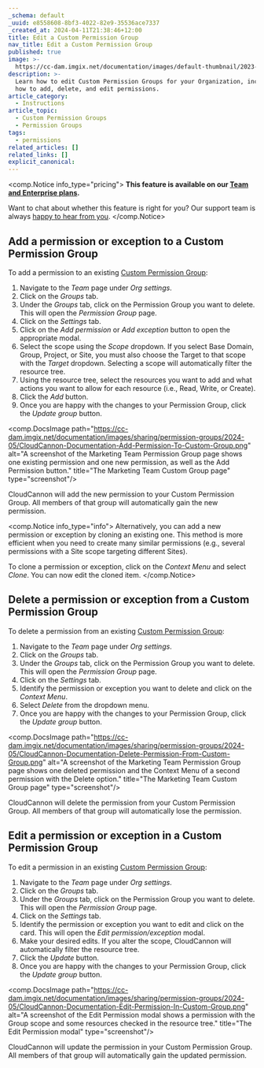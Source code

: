 ```yaml
---
_schema: default
_uuid: e8558608-8bf3-4022-82e9-35536ace7337
_created_at: 2024-04-11T21:38:46+12:00
title: Edit a Custom Permission Group
nav_title: Edit a Custom Permission Group
published: true
image: >-
  https://cc-dam.imgix.net/documentation/images/default-thumbnail/2023-Q4/CloudCannon-Documentation-Thumbnail.png
description: >-
  Learn how to edit Custom Permission Groups for your Organization, including
  how to add, delete, and edit permissions.
article_category:
  - Instructions
article_topic:
  - Custom Permission Groups
  - Permission Groups
tags:
  - permissions
related_articles: []
related_links: []
explicit_canonical:
---
```

<comp.Notice info_type="pricing">
  **This feature is available on our [Team and Enterprise plans](/pricing/).**

  Want to chat about whether this feature is right for you? Our support team is always <a href="mailto:success@cloudcannon.com?subject=A%20question%20about%20custom%20Permission%20Groups" rel="noreferrer">happy to hear from you</a>.
</comp.Notice>

## Add a permission or exception to a Custom Permission Group

To add a permission to an existing [Custom Permission Group](/documentation/articles/what-are-custom-permission-groups/):

1. Navigate to the *Team* page under *Org settings*.
2. Click on the *Groups* tab.
3. Under the *Groups* tab, click on the Permission Group you want to delete. This will open the *Permission Group* page.
4. Click on the *Settings* tab.
5. Click on the *Add permission* or *Add exception* button to open the appropriate modal.
6. Select the scope using the *Scope* dropdown. If you select Base Domain, Group, Project, or Site, you must also choose the Target to that scope with the *Target* dropdown. Selecting a scope will automatically filter the resource tree.
7. Using the resource tree, select the resources you want to add and what actions you want to allow for each resource (i.e., Read, Write, or Create).
8. Click the *Add* button.
9. Once you are happy with the changes to your Permission Group, click the *Update group* button.

<comp.DocsImage path="https://cc-dam.imgix.net/documentation/images/sharing/permission-groups/2024-05/CloudCannon-Documentation-Add-Permission-To-Custom-Group.png" alt="A screenshot of the Marketing Team Permission Group page shows one existing permission and one new permission, as well as the Add Permission button." title="The Marketing Team Custom Group page" type="screenshot"/>

CloudCannon will add the new permission to your Custom Permission Group. All members of that group will automatically gain the new permission.

<comp.Notice info_type="info">
  Alternatively, you can add a new permission or exception by cloning an existing one. This method is more efficient when you need to create many similar permissions (e.g., several permissions with a Site scope targeting different Sites).

  To clone a permission or exception, click on the *Context Menu* and select *Clone*. You can now edit the cloned item.
</comp.Notice>

## Delete a permission or exception from a Custom Permission Group

To delete a permission from an existing [Custom Permission Group](/documentation/articles/what-are-custom-permission-groups/):

1. Navigate to the *Team* page under *Org settings*.
2. Click on the *Groups* tab.
3. Under the *Groups* tab, click on the Permission Group you want to delete. This will open the *Permission Group* page.
4. Click on the *Settings* tab.
5. Identify the permission or exception you want to delete and click on the *Context Menu*.
6. Select *Delete* from the dropdown menu.
7. Once you are happy with the changes to your Permission Group, click the *Update group* button.

<comp.DocsImage path="https://cc-dam.imgix.net/documentation/images/sharing/permission-groups/2024-05/CloudCannon-Documentation-Delete-Permission-From-Custom-Group.png" alt="A screenshot of the Marketing Team Permission Group page shows one deleted permission and the Context Menu of a second permission with the Delete option." title="The Marketing Team Custom Group page" type="screenshot"/>

CloudCannon will delete the permission from your Custom Permission Group. All members of that group will automatically lose the permission.

## Edit a permission or exception in a Custom Permission Group

To edit a permission in an existing [Custom Permission Group](/documentation/articles/what-are-custom-permission-groups/):

1. Navigate to the *Team* page under *Org settings*.
2. Click on the *Groups* tab.
3. Under the *Groups* tab, click on the Permission Group you want to delete. This will open the *Permission Group* page.
4. Click on the *Settings* tab.
5. Identify the permission or exception you want to edit and click on the card. This will open the *Edit permission/exception* modal.
6. Make your desired edits. If you alter the scope, CloudCannon will automatically filter the resource tree.
7. Click the *Update* button.
8. Once you are happy with the changes to your Permission Group, click the *Update group* button.

<comp.DocsImage path="https://cc-dam.imgix.net/documentation/images/sharing/permission-groups/2024-05/CloudCannon-Documentation-Edit-Permission-In-Custom-Group.png" alt="A screenshot of the Edit Permission modal shows a permission with the Group scope and some resources checked in the resource tree." title="The Edit Permission modal" type="screenshot"/>

CloudCannon will update the permission in your Custom Permission Group. All members of that group will automatically gain the updated permission.